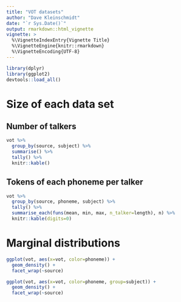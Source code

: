 ```yaml
---
title: "VOT datasets"
author: "Dave Kleinschmidt"
date: "`r Sys.Date()`"
output: rmarkdown::html_vignette
vignette: >
  %\VignetteIndexEntry{Vignette Title}
  %\VignetteEngine{knitr::rmarkdown}
  %\VignetteEncoding{UTF-8}
---
```



```r

library(dplyr)
library(ggplot2)
devtools::load_all()

```

# Size of each data set #

## Number of talkers ##

```r
vot %>%
  group_by(source, subject) %>%
  summarise() %>%
  tally() %>%
  knitr::kable()


```

## Tokens of each phoneme per talker ##

```r
vot %>%
  group_by(source, phoneme, subject) %>%
  tally() %>%
  summarise_each(funs(mean, min, max, n_talker=length), n) %>%
  knitr::kable(digits=0)
```

# Marginal distributions #

```r
ggplot(vot, aes(x=vot, color=phoneme)) +
  geom_density() +
  facet_wrap(~source)
```

```r
ggplot(vot, aes(x=vot, color=phoneme, group=subject)) +
  geom_density() +
  facet_wrap(~source)
```
